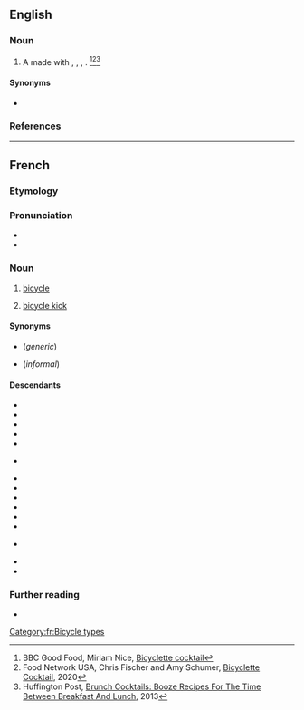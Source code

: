 ==English==

===Noun===
{{en-noun}}

# {{lb|en|cocktail}} A {{l|en|cocktail}} made with {{l|en|Campari}}, {{l|en|white wine}}, {{l|en|classic bitters}}, {{l|en|citrus}}. <ref> BBC Good Food, Miriam Nice, [https://www.bbcgoodfood.com/recipes/bicyclette Bicyclette cocktail] </ref><ref> Food Network USA, Chris Fischer and Amy Schumer, [https://www.foodnetwork.com/recipes/bicyclette-cocktail-9356382 Bicyclette Cocktail], 2020 </ref><ref> Huffington Post, [https://www.huffpost.com/entry/brunch-cocktails-recipes-photos_n_3799228 Brunch Cocktails: Booze Recipes For The Time Between Breakfast And Lunch], 2013 </ref>

====Synonyms====
* {{l|en|bicicletta}}

===References===
<references/>

----

==French==

===Etymology===
{{af|fr|bicycle|-ette}}

===Pronunciation===
* {{fr-IPA}}
* {{audio|fr|Fr-bicyclette.ogg|audio}}

===Noun===
{{fr-noun|f}}

# [[bicycle]]
# {{lb|fr|soccer}} [[bicycle kick]]

====Synonyms====
* {{l|fr|petite reine}} (''generic'')
* {{l|fr|vélo}} (''informal'')

====Descendants====
{{desc-top}}
* {{desc|ast|bicicleta|bor=1}}
* {{desc|eu|bizikleta|bor=1}}
* {{desc|ca|bicicleta|bor=1}}
* {{desc|gl|bicicleta|bor=1}}
* {{desc|acw|بُسْكُليتة|bor=1}}
* {{desc|it|bicicletta|bor=1}} {{see desc}}
* {{desc|mg|bisikilety|bor=1}}
* {{desc|mfe|bisiklet}}
* {{desc|oc|bicicleta|bor=1}}
* {{desc|pt|bicicleta|bor=1|alts=1}}
* {{desc|ro|bicicletă|bor=1}}
* {{desc|scn|picicaletta|bor=1}}
* {{desc|es|bicicleta|bor=1}} {{see desc}}
* {{desc|tr|bisiklet|bor=1}}
* {{desc|yi|ביציקלעט|bor=1}}
{{desc-bottom}}

===Further reading===
* {{R:TLFi}}

[[Category:fr:Bicycle types]]